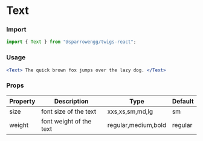 # Text

### Import

```jsx
import { Text } from "@sparrowengg/twigs-react";
```

### Usage 
```jsx live
<Text> The quick brown fox jumps over the lazy dog. </Text>
```

### Props
| Property       | Description                                | Type                    | Default |
|----------------|--------------------------------------------|-------------------------|---------|
| size           | font size of the text                       | xxs,xs,sm,md,lg                   | sm      |
| weight           | font weight of the text                       | regular,medium,bold                   | regular      |
